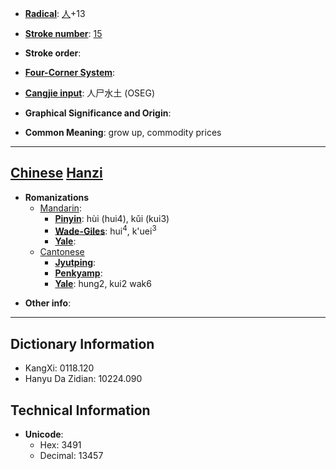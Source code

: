 * '''[[Wiktionary:Chinese radical index| Radical]]''': [[Wiktionary:Chinese radical index 人|人]]+13

* '''[[Wiktionary:Chinese total strokes index|Stroke number]]''': [[Wiktionary:Chinese total strokes index 15|15]]

* '''Stroke order''': 

* '''[[Wiktionary:Chinese four corner index|Four-Corner System]]''': 

* '''[[Wiktionary:Chinese Cangjie index|Cangjie input]]''': 人尸水土 (OSEG)

* '''Graphical Significance and Origin''': 

* '''Common Meaning''': grow up, commodity prices

----

== [[Chinese]] [[Hanzi]] ==

* '''Romanizations'''
** [[Mandarin]]:
*** '''[[Pinyin]]''': hùi (hui4), kǔi (kui3)
*** '''[[Wade-Giles]]''': hui<sup>4</sup>, k'uei<sup>3</sup>
*** '''[[Yale]]''': 
**[[Cantonese]]
***'''[[Jyutping]]''':
***'''[[Penkyamp]]''': 
***'''[[Yale]]''': hung2, kui2 wak6

* '''Other info''': 

----

== Dictionary Information ==

* KangXi: 0118.120
* Hanyu Da Zidian: 10224.090

== Technical Information ==

* '''Unicode''':
** Hex: 3491
** Decimal: 13457